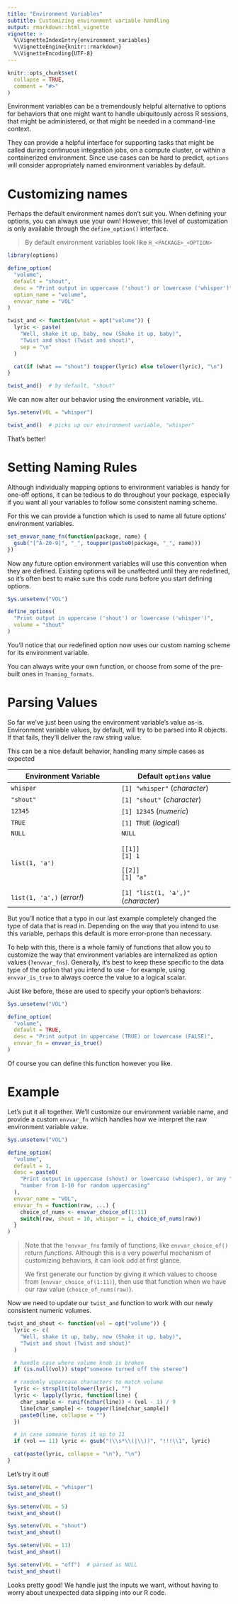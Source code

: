 ```yaml
---
title: "Environment Variables"
subtitle: Customizing environment variable handling
output: rmarkdown::html_vignette
vignette: >
  %\VignetteIndexEntry{environment_variables}
  %\VignetteEngine{knitr::rmarkdown}
  %\VignetteEncoding{UTF-8}
---
```


```r
knitr::opts_chunk$set(
  collapse = TRUE,
  comment = "#>"
)
```

Environment variables can be a tremendously helpful alternative to options for
behaviors that one might want to handle ubiquitously across R sessions, that
might be administered, or that might be needed in a command-line context.

They can provide a helpful interface for supporting tasks that might be called
during continuous integration jobs, on a compute cluster, or within a
containerized environment. Since use cases can be hard to predict, `options`
will consider appropriately named environment variables by default.

# Customizing names

Perhaps the default environment names don't suit you. When defining your
options, you can always use your own! However, this level of customization is
only available through the `define_option()` interface.

> By default environment variables look like `R_<PACKAGE>_<OPTION>`

```r
library(options)
```

```r
define_option(
  "volume",
  default = "shout",
  desc = "Print output in uppercase ('shout') or lowercase ('whisper')",
  option_name = "volume",
  envvar_name = "VOL"
)

twist_and <- function(what = opt("volume")) {
  lyric <- paste(
    "Well, shake it up, baby, now (Shake it up, baby)",
    "Twist and shout (Twist and shout)",
    sep = "\n"
  )

  cat(if (what == "shout") toupper(lyric) else tolower(lyric), "\n")
}
```

```r
twist_and()  # by default, "shout"
```

We can now alter our behavior using the environment variable, `VOL`.

```r
Sys.setenv(VOL = "whisper")

twist_and()  # picks up our environment variable, "whisper"
```

That's better!

# Setting Naming Rules

Although individually mapping options to environment variables is handy for
one-off options, it can be tedious to do throughout your package, especially if
you want all your variables to follow some consistent naming scheme.

For this we can provide a function which is used to name all future options'
environment variables.

```r
set_envvar_name_fn(function(package, name) {
  gsub("[^A-Z0-9]", "_", toupper(paste0(package, "_", name)))
})
```

Now any future option environment variables will use this convention when they
are defined. Existing options will be unaffected until they are redefined, so
it's often best to make sure this code runs before you start defining options.

```r
Sys.unsetenv("VOL")
```

```r
define_options(
  "Print output in uppercase ('shout') or lowercase ('whisper')",
  volume = "shout"
)
```

You'll notice that our redefined option now uses our custom naming scheme for
its environment variable. 

You can always write your own function, or choose from some of the pre-built
ones in `?naming_formats`.

# Parsing Values

So far we've just been using the environment variable's value as-is. Environment
variable values, by default, will try to be parsed into R objects. If that
fails, they'll deliver the raw string value.

This can be a nice default behavior, handling many simple cases as expected

+--------------------------------------+---------------------------------------+
| Environment Variable                 | Default `options` value               |
+======================================+=======================================+
| `whisper`                            | `[1] "whisper"` (_character_)         |
+--------------------------------------+---------------------------------------+
| `"shout"`                            | `[1] "shout"` (_character_)           |
+--------------------------------------+---------------------------------------+
| `12345`                              | `[1] 12345` (_numeric_)               |
+--------------------------------------+---------------------------------------+
| `TRUE`                               | `[1] TRUE` (_logical_)                |
+--------------------------------------+---------------------------------------+
| `NULL`                               | `NULL`                                |
+--------------------------------------+---------------------------------------+
| `list(1, 'a')`                       | ```                                   |
|                                      | [[1]]                                 |
|                                      | [1] 1                                 |
|                                      |                                       |
|                                      | [[2]]                                 |
|                                      | [1] "a"                               |
|                                      |                                       |
|                                      | ```                                   |
+--------------------------------------+---------------------------------------+
| `list(1, 'a',)` (_error!_)           | `[1] "list(1, 'a',)"` (_character_)   |
+--------------------------------------+---------------------------------------+

But you'll notice that a typo in our last example completely changed the type of
data that is read in. Depending on the way that you intend to use this variable,
perhaps this default is more error-prone than necessary.

To help with this, there is a whole family of functions that allow you to
customize the way that environment variables are internalized as option values
(`?envvar_fns`). Generally, it's best to keep these specific to the data type of
the option that you intend to use - for example, using `envvar_is_true` to
always coerce the value to a logical scalar. 

Just like before, these are used to specify your option's behaviors:

```r
Sys.unsetenv("VOL")
```

```r
define_option(
  "volume",
  default = TRUE,
  desc = "Print output in uppercase (TRUE) or lowercase (FALSE)",
  envvar_fn = envvar_is_true()
)
```

Of course you can define this function however you like.

# Example

Let's put it all together. We'll customize our environment variable name, and
provide a custom `envvar_fn` which handles how we interpret the raw environment
variable value.

```r
Sys.unsetenv("VOL")
```

```r
define_option(
  "volume",
  default = 1,
  desc = paste0(
    "Print output in uppercase (shout) or lowercase (whisper), or any ",
    "number from 1-10 for random uppercasing"
  ),
  envvar_name = "VOL",
  envvar_fn = function(raw, ...) {
    choice_of_nums <- envvar_choice_of(1:11)
    switch(raw, shout = 10, whisper = 1, choice_of_nums(raw))
  }
)
```

> Note that the `?envvar_fns` family of functions, like `envvar_choice_of()`
> return _functions_. Although this is a very powerful mechanism of customizing
> behaviors, it can look odd at first glance. 
>
> We first generate our function by giving it which values to choose from
> (`envvar_choice_of(1:11)`), then use that function when we have our raw value
> (`choice_of_nums(raw)`).

Now we need to update our `twist_and` function to work with our newly consistent
numeric volumes.

```r
twist_and_shout <- function(vol = opt("volume")) {
  lyric <- c(
    "Well, shake it up, baby, now (Shake it up, baby)",
    "Twist and shout (Twist and shout)"
  )

  # handle case where volume knob is broken
  if (is.null(vol)) stop("someone turned off the stereo")

  # randomly uppercase characters to match volume
  lyric <- strsplit(tolower(lyric), "")
  lyric <- lapply(lyric, function(line) {
    char_sample <- runif(nchar(line)) < (vol - 1) / 9
    line[char_sample] <- toupper(line[char_sample])
    paste0(line, collapse = "")
  })

  # in case someone turns it up to 11
  if (vol == 11) lyric <- gsub("(\\s*\\(|\\))", "!!!\\1", lyric)

  cat(paste(lyric, collapse = "\n"), "\n")
}
```

Let's try it out!

```r
Sys.setenv(VOL = "whisper")
twist_and_shout()
```

```r
Sys.setenv(VOL = 5)
twist_and_shout()
```

```r
Sys.setenv(VOL = "shout")
twist_and_shout()
```

```r
Sys.setenv(VOL = 11)
twist_and_shout()
```

```r
Sys.setenv(VOL = "off")  # parsed as NULL
twist_and_shout()
```

Looks pretty good! We handle just the inputs we want, without having to worry
about unexpected data slipping into our R code.
